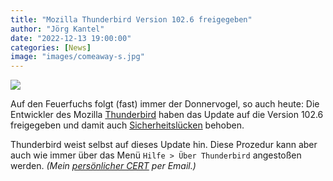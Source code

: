```yaml
---
title: "Mozilla Thunderbird Version 102.6 freigegeben"
author: "Jörg Kantel"
date: "2022-12-13 19:00:00"
categories: [News]
image: "images/comeaway-s.jpg"
---
```


[![](images/comeaway.jpg)](https://images.fineartamerica.com/images/artworkimages/mediumlarge/2/come-away-gwynedd-m-hudson.jpg)

Auf den Feuerfuchs folgt (fast) immer der Donnervogel, so auch heute: Die Entwickler des Mozilla [Thunderbird](http://www.mozillamessaging.com/) haben das Update auf die Version 102.6 freigegeben und damit auch [Sicherheitslücken](https://www.thunderbird.net/en-US/thunderbird/102.6.0/releasenotes/) behoben. 

Thunderbird weist selbst auf dieses Update hin. Diese Prozedur kann aber auch wie immer über das Menü `Hilfe > Über Thunderbird` angestoßen werden. *(Mein [persönlicher CERT](http://www.gwdg.de/~mreiman1/) per Email.)*